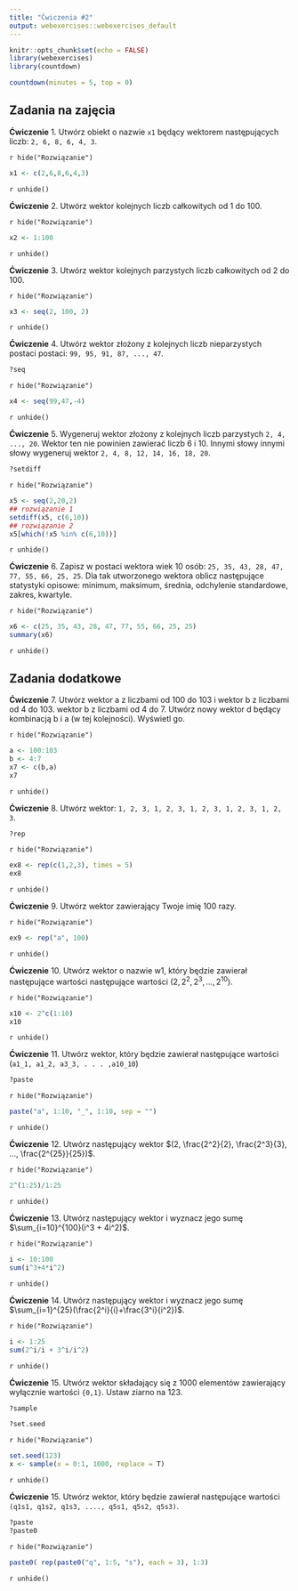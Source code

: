 ```yaml
---
title: "Ćwiczenia #2"
output: webexercises::webexercises_default
---
```


```r
knitr::opts_chunk$set(echo = FALSE)
library(webexercises)
library(countdown)
```

```r
countdown(minutes = 5, top = 0)
```


## Zadania na zajęcia

**Ćwiczenie** 1. Utwórz obiekt o nazwie `x1` będący wektorem następujących liczb: `2, 6, 8, 6, 4, 3`.

`r hide("Rozwiązanie")`
```r
x1 <- c(2,6,8,6,4,3)
```
`r unhide()`

**Ćwiczenie** 2. Utwórz wektor kolejnych liczb całkowitych od 1 do 100.

`r hide("Rozwiązanie")`
```r
x2 <- 1:100
```
`r unhide()`


**Ćwiczenie** 3. Utwórz wektor kolejnych parzystych liczb całkowitych od 2 do 100.

`r hide("Rozwiązanie")`
```r
x3 <- seq(2, 100, 2)
```
`r unhide()`


**Ćwiczenie** 4. Utwórz wektor złożony z kolejnych liczb nieparzystych postaci postaci: `99, 95, 91, 87, ..., 47`. 

```r
?seq
```

`r hide("Rozwiązanie")`
```r
x4 <- seq(99,47,-4)
```
`r unhide()`


**Ćwiczenie** 5. Wygeneruj wektor złożony z kolejnych liczb parzystych `2, 4, ..., 20`. Wektor ten nie powinien zawierać liczb 6 i 10. Innymi słowy innymi słowy wygeneruj wektor `2, 4, 8, 12, 14, 16, 18, 20`.

```r
?setdiff
```

`r hide("Rozwiązanie")`
```r
x5 <- seq(2,20,2)
## rozwiązanie 1
setdiff(x5, c(6,10))
## rozwiązanie 2
x5[which(!x5 %in% c(6,10))]
```
`r unhide()`


**Ćwiczenie** 6. Zapisz w postaci wektora wiek 10 osób: `25, 35, 43, 28, 47, 77, 55, 66, 25, 25`. Dla tak utworzonego wektora oblicz następujące statystyki opisowe: minimum, maksimum, średnia, odchylenie standardowe, zakres, kwartyle.


`r hide("Rozwiązanie")`
```r
x6 <- c(25, 35, 43, 28, 47, 77, 55, 66, 25, 25)
summary(x6)
```
`r unhide()`


## Zadania dodatkowe

**Ćwiczenie** 7. Utwórz wektor a z liczbami od 100 do 103 i wektor b z liczbami od 4 do 103.
wektor b z liczbami od 4 do 7. Utwórz nowy wektor d będący
kombinacją b i a (w tej kolejności). Wyświetl go.

`r hide("Rozwiązanie")`
```r
a <- 100:103
b <- 4:7
x7 <- c(b,a)
x7
```
`r unhide()`


**Ćwiczenie** 8. Utwórz wektor:
`1, 2, 3, 1, 2, 3, 1, 2, 3, 1, 2, 3, 1, 2, 3`. 

```r
?rep
```

`r hide("Rozwiązanie")`
```r
ex8 <- rep(c(1,2,3), times = 5)
ex8
```
`r unhide()`


**Ćwiczenie** 9. Utwórz wektor zawierający Twoje imię 100 razy.

`r hide("Rozwiązanie")`
```r
ex9 <- rep("a", 100)
```
`r unhide()`


**Ćwiczenie** 10. Utwórz wektor o nazwie w1, który będzie zawierał następujące wartości
następujące wartości $(2, 2^2, 2^3, ..., 2^{10})$.

`r hide("Rozwiązanie")`
```r
x10 <- 2^c(1:10)
x10
```
`r unhide()`


**Ćwiczenie** 11. Utwórz wektor, który będzie zawierał następujące wartości
(`a1_1, a1_2, a3_3, . . . ,a10_10`) 

```r
?paste
```

`r hide("Rozwiązanie")`
```r
paste("a", 1:10, "_", 1:10, sep = "")
```
`r unhide()`

**Ćwiczenie** 12. Utwórz następujący wektor $(2, \frac{2^2}{2}, \frac{2^3}{3}, ..., \frac{2^{25}}{25})$.

`r hide("Rozwiązanie")`
```r
2^(1:25)/1:25
```
`r unhide()`

**Ćwiczenie** 13. Utwórz następujący wektor i wyznacz jego sumę $\sum_{i=10}^{100}(i^3 + 4i^2)$.

`r hide("Rozwiązanie")`
```r
i <- 10:100
sum(i^3+4*i^2)
```
`r unhide()`


**Ćwiczenie** 14. Utwórz następujący wektor i wyznacz jego sumę $\sum_{i=1}^{25}(\frac{2^i}{i}+\frac{3^i}{i^2})$.

`r hide("Rozwiązanie")`
```r
i <- 1:25
sum(2^i/i + 3^i/i^2)
```
`r unhide()`

**Ćwiczenie** 15. Utwórz wektor składający się z 1000 elementów zawierający wyłącznie wartości `{0,1}`. Ustaw ziarno na 123.

```r
?sample
```

```r
?set.seed
```

`r hide("Rozwiązanie")`
```r
set.seed(123)
x <- sample(x = 0:1, 1000, replace = T)
```
`r unhide()`


**Ćwiczenie** 15. Utwórz wektor, który będzie zawierał następujące wartości
`(q1s1, q1s2, q1s3, ...., q5s1, q5s2, q5s3)`.

```r
?paste
?paste0
```

`r hide("Rozwiązanie")`
```r
paste0( rep(paste0("q", 1:5, "s"), each = 3), 1:3)
```
`r unhide()`

